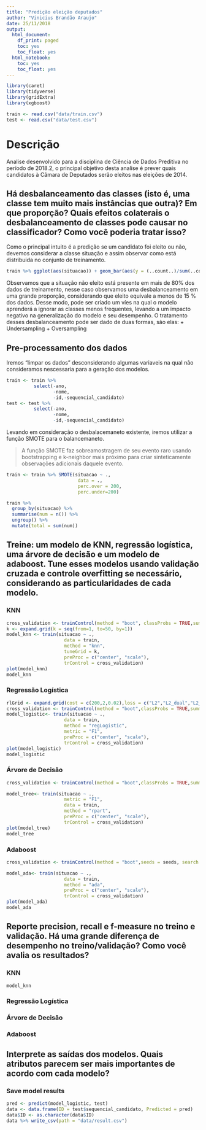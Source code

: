 ```yaml
---
title: "Predição eleição deputados"
author: "Vinicius Brandão Araujo"
date: 25/11/2018
output:
  html_document:
    df_print: paged
    toc: yes
    toc_float: yes
  html_notebook:
    toc: yes
    toc_float: yes
---
```



```r
library(caret)
library(tidyverse)
library(gridExtra)
library(xgboost)
```


```r
train <- read.csv("data/train.csv")
test <- read.csv("data/test.csv")
```

# Descrição
Analise desenvolvido para a disciplina de Ciência de Dados Preditiva no período de 2018.2, o principal objetivo desta analise é prever quais candidatos à Câmara de Deputados serão eleitos nas eleições de 2014.

## Há desbalanceamento das classes (isto é, uma classe tem muito mais instâncias que outra)? Em que proporção? Quais efeitos colaterais o desbalanceamento de classes pode causar no classificador? Como você poderia tratar isso?

Como o principal intuito é a predição se um candidato foi eleito ou não, devemos considerar a classe situação e assim observar como está distribuida no conjunto de treinamento.

```r
train %>% ggplot(aes(situacao)) + geom_bar(aes(y = (..count..)/sum(..count..))) + scale_y_continuous(labels=scales::percent) + ylab("Porcentagem relativa nos dados")
```

Observamos que a situação não eleito está presente em mais de 80% dos dados de treinamento, nesse caso observamos uma desbalanceamento em uma grande proporção, considerando que eleito equivale a menos de 15 % dos dados. 
Desse modo, pode ser criado um víes na qual o modelo aprenderá a ignorar as classes menos frequentes, levando a um impacto negativo na generalização do modelo e seu desempenho. 
O tratamento desses desbalanceamento pode ser dado de duas formas, são elas:
+ Undersampling
+ Oversampling

## Pre-processamento dos dados

Iremos "limpar os dados" desconsiderando algumas variaveis na qual não consideramos nescessaria para a geração dos modelos.
```r
train <- train %>%   
          select(-ano,
                 -nome,
                 -id,-sequencial_candidato)
test <- test %>%   
          select(-ano,
                 -nome,
                 -id,-sequencial_candidato)
```

Levando em consideração o desbalacemaneto existente, iremos utilizar a função SMOTE para o balancemaneto. 

> A função SMOTE faz sobreamostragem de seu evento raro usando bootstrapping e k-neighbor mais próximo para criar sinteticamente observações adicionais daquele evento.

```r
train <- train %>% SMOTE(situacao ~ .,
                          data = ., 
                          perc.over = 200, 
                          perc.under=200)

train %>%
  group_by(situacao) %>%
  summarise(num = n()) %>%
  ungroup() %>%
  mutate(total = sum(num))
```


## Treine: um modelo de KNN, regressão logística, uma árvore de decisão e um modelo de adaboost. Tune esses modelos usando validação cruzada e controle overfitting se necessário, considerando as particularidades de cada modelo. 

### KNN
```r
cross_validation <- trainControl(method = "boot", classProbs = TRUE,summaryFunction = f1)
k <- expand.grid(k = seq(from=1, to=50, by=1))
model_knn <- train(situacao ~ ., 
                     data = train, 
                     method = "knn", 
                     tuneGrid = k,
                     preProc = c("center", "scale"),
                     trControl = cross_validation)
plot(model_knn)
model_knn
```

### Regressão Logística
```r
rlGrid <- expand.grid(cost = c(200,2,0.02),loss = c("L2","L2_dual","L2_primal"), epsilon = c(0.001,0.01))
cross_validation <- trainControl(method = "boot",classProbs = TRUE,summaryFunction = f1)
model_logistic<- train(situacao ~ ., 
                     data = train, 
                     method = "regLogistic",
                     metric = "F1",
                     preProc = c("center", "scale"),
                     trControl = cross_validation)
plot(model_logistic)
model_logistic
```

### Árvore de Decisão

```r
cross_validation <- trainControl(method = "boot",classProbs = TRUE,summaryFunction = f1)

model_tree<- train(situacao ~ .,
                     metric = "F1",
                     data = train, 
                     method = "rpart",
                     preProc = c("center", "scale"),
                     trControl = cross_validation)
plot(model_tree)
model_tree
```

### Adaboost

```r
cross_validation <- trainControl(method = "boot",seeds = seeds, search = "random", verboseIter = FALSE)

model_ada<- train(situacao ~ ., 
                     data = train, 
                     method = "ada",
                     preProc = c("center", "scale"),
                     trControl = cross_validation)
plot(model_ada)
model_ada

```



## Reporte precision, recall e f-measure no treino e validação. Há uma grande diferença de desempenho no treino/validação? Como você avalia os resultados? 

### KNN
```r
model_knn 
```


### Regressão Logística


### Árvore de Decisão


### Adaboost


## Interprete as saídas dos modelos. Quais atributos parecem ser mais importantes de acordo com cada modelo?






### Save model results

```r
pred <- predict(model_logistic, test)
data <- data.frame(ID = test$sequencial_candidato, Predicted = pred) 
data$ID <- as.character(data$ID)
data %>% write_csv(path = "data/result.csv") 
```
